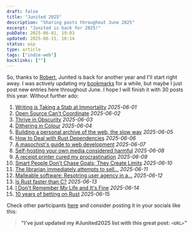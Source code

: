 ```yaml
---
draft: false
title: "Junited 2025"
description: "Sharing posts throughout June 2025"
excerpt: "Junited is back for 2025!"
pubDate: 2025-06-01, 19:03
updated: 2025-06-15, 10:14
status: wip
type: article
tags: ["indie-web"]
backlinks: [""]
---
```


So, thanks to [Robert](https://birming.com), Junited is back for another year and I'll start right away.
I was actively updating my [bookmarks](/bookmarks/) for a while, but maybe I just post new entries here throughout June. I hope I will finish it with 30 posts this year.
Without further ado:

1. [Writing is Taking a Stab at Immortality](https://brainbaking.com/post/2025/05/writing-is-taking-a-stab-at-immortality/) <i class="dim">2025-06-01</i>
2. [Open Source Can't Coordinate](https://matklad.github.io/2025/05/20/open-source-cant-coordinate.html) <i class="dim">2025-06-02</i>
3. [Thrive in Obscurity](https://www.jeetmehta.com/posts/thrive-in-obscurity) <i class="dim">2025-06-03</i>
4. [Dithering in Colour](https://obrhubr.org/dithering-in-colour) <i class="dim">2025-06-04</i>
5. [Building a personal archive of the web, the slow way](https://alexwlchan.net/2025/personal-archive-of-the-web/) <i class="dim">2025-06-05</i>
6. [How to Deal with Rust Dependencies](https://notgull.net/rust-dependencies/) <i class="dim">2025-06-06</i>
7. [A masochist's guide to web development](https://sebastiano.tronto.net/blog/2025-06-06-webdev/) <i class="dim">2025-06-07</i>
8. [Self-hosting your own media considered harmful](https://www.jeffgeerling.com/blog/2025/self-hosting-your-own-media-considered-harmful) <i class="dim">2025-06-08</i>
9. [A receipt printer cured my procrastination](https://www.laurieherault.com/articles/a-thermal-receipt-printer-cured-my-procrastination) <i class="dim">2025-06-09</i>
10. [Smart People Don't Chase Goals; They Create Limits](https://www.joanwestenberg.com/smart-people-dont-chase-goals-they-create-limits/) <i class="dim">2025-06-10</i>
11. [The librarian immediately attempts to sell...](https://kaveland.no/posts/2025-06-06-library) <i class="dim">2025-06-11</i>
12. [Malleable software: Resotring user agency in a...](https://www.inkandswitch.com/essay/malleable-software/) <i class="dim">2025-06-12</i>
13. [Is Rust faster than C?](https://steveklabnik.com/writing/is-rust-faster-than-c/) <i class="dim">2025-06-13</i>
14. [I Don't Remember My Life and It's Fine](https://aethermug.com/posts/i-do-not-remember-my-life-and-it-s-fine) <i class="dim">2025-06-14</i>
15. [10 years of betting on Rust](https://tably.com/tably/10-years-of-betting-on-rust) <i class="dim">2025-06-15</i>

Check other participants [here](https://birming.com/2025/06/01/junited/) and consider posting it in your socials like this:

> **"I’ve just updated my #Junited2025 list with this great post: `<URL>`"**
